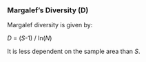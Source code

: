 ### Margalef's Diversity (D)

Margalef diversity is given by:

_D_ = (_S_-1) / ln(_N_)

It is less dependent on the sample area than _S_.
